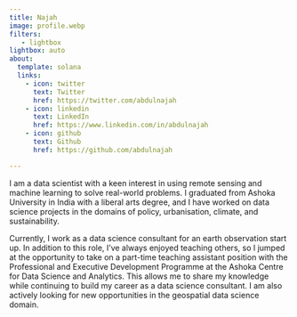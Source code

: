 ```yaml
---
title: Najah
image: profile.webp
filters:
   - lightbox
lightbox: auto
about:
  template: solana
  links:
    - icon: twitter
      text: Twitter
      href: https://twitter.com/abdulnajah
    - icon: linkedin
      text: LinkedIn
      href: https://www.linkedin.com/in/abdulnajah
    - icon: github
      text: Github
      href: https://github.com/abdulnajah

---
```



I am a data scientist with a keen interest in using remote sensing and machine learning to solve real-world problems. I graduated from Ashoka University in India with a liberal arts degree, and I have worked on data science projects in the domains of policy, urbanisation, climate, and sustainability.

Currently, I work as a data science consultant for an earth observation start up. In addition to this role, I've always enjoyed teaching others, so I jumped at the opportunity to take on a part-time teaching assistant position with the Professional and Executive Development Programme at the Ashoka Centre for Data Science and Analytics. This allows me to share my knowledge while continuing to build my career as a data science consultant. I am also actively looking for new opportunities in the geospatial data science domain.


<!-- --- -->
<!-- title: "Posts" -->
<!-- listing: -->
<!--   contents: posts -->
<!--   sort: "date desc" -->
<!--   type: default -->
<!--   categories: true -->
<!--   sort-ui: false -->
<!--   filter-ui: false -->
<!-- page-layout: full -->
<!-- title-block-banner: true -->
<!-- --- -->

